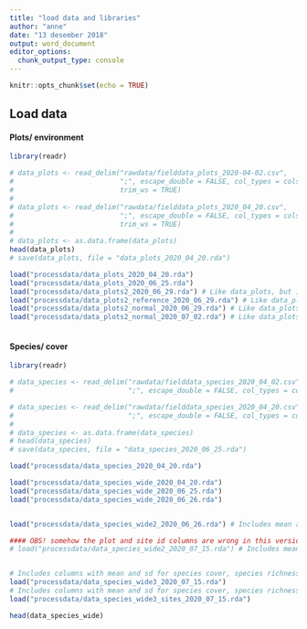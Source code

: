 ```yaml
---
title: "load data and libraries"
author: "anne"
date: "13 desember 2018"
output: word_document
editor_options: 
  chunk_output_type: console
---
```


```r
knitr::opts_chunk$set(echo = TRUE)
```

## Load data 
#### Plots/ environment
```r
library(readr)

# data_plots <- read_delim("rawdata/fielddata_plots_2020-04-02.csv",
#                          ";", escape_double = FALSE, col_types = cols(ID = col_character(), `Notes per site` = col_skip(), X36 = col_skip(), X39 = col_skip(), X41 = col_skip(), date = col_character(), notes = col_skip(), `notes loi` = col_skip()), na = "NA",
#                          trim_ws = TRUE)
# 
# data_plots <- read_delim("rawdata/fielddata_plots_2020_04_20.csv",
#                          ";", escape_double = FALSE, col_types = cols(ID = col_character(), date = col_character()), na = "NA",
#                          trim_ws = TRUE)
# 
# data_plots <- as.data.frame(data_plots)
head(data_plots)
# save(data_plots, file = "data_plots_2020_04_20.rda")

load("processdata/data_plots_2020_04_20.rda")
load("processdata/data_plots_2020_06_25.rda")
load("processdata/data_plots2_2020_06_29.rda") # Like data_plots, but inluding column with mean cover and sd (species)
load("processdata/data_plots2_reference_2020_06_29.rda") # Like data_plots2, but only reference plots
load("processdata/data_plots2_normal_2020_06_29.rda") # Like data_plots2, but only non-reference plots
load("processdata/data_plots2_normal_2020_07_02.rda") # Like data_plots2_normal, but plotnumb as factor
                                                                  
```


#### Species/ cover
```r
library(readr)

# data_species <- read_delim("rawdata/fielddata_species_2020_04_02.csv",
#                            ";", escape_double = FALSE, col_types = cols(ID = col_character(), X4 = col_skip(), X6 = col_skip(), note = col_skip(), species_per_plot = col_skip(), usikker = col_skip()), na = "NA", trim_ws = TRUE)

# data_species <- read_delim("rawdata/fielddata_species_2020_04_20.csv",
#                            ";", escape_double = FALSE, col_types = cols(ID = col_character()), na = "NA", trim_ws = TRUE)
# 
# data_species <- as.data.frame(data_species)
# head(data_species)
# save(data_species, file = "data_species_2020_06_25.rda")

load("processdata/data_species_2020_04_20.rda")

load("processdata/data_species_wide_2020_04_20.rda")
load("processdata/data_species_wide_2020_06_25.rda")
load("processdata/data_species_wide_2020_06_26.rda")


load("processdata/data_species_wide2_2020_06_26.rda") # Includes mean and sd of species for rows and columns

#### OBS! somehow the plot and site id columns are wrong in this version...
# load("processdata/data_species_wide2_2020_07_15.rda") # Includes mean and sd of species for rows


# Includes columns with mean and sd for species cover, species richness measures and species diversity measures:
load("processdata/data_species_wide3_2020_07_15.rda")
# Includes columns with mean and sd for species cover, species richness measures and species diversity measures; grouped by site id:
load("processdata/data_species_wide3_sites_2020_07_15.rda")

head(data_species_wide)

```



























